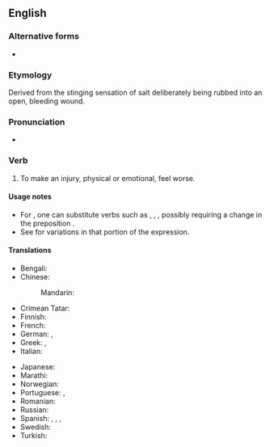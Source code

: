 ==English==

===Alternative forms===
* {{alter|en|rub salt in someone's wounds|rub salt into the wounds}}

===Etymology===
Derived from the stinging sensation of salt deliberately being rubbed into an open, bleeding wound.

===Pronunciation===
* {{audio|en|En-au-rub salt in the wound.ogg|Audio (AU)}}

===Verb===
{{en-verb|*|head=[[rub]] [[salt in the wound]]}}

# {{lb|en|idiomatic}} To make an injury, physical or emotional, feel worse.
#: {{syn|en|add insult to injury|kick someone when they are down|twist the knife|rub it in}}

====Usage notes====
* For {{m|en|rub}}, one can substitute verbs such as {{m|en|add}}, {{m|en|pour}}, {{m|en|put}}, possibly requiring a change in the preposition {{m|en|in}}.
* See {{m|en|salt in the wound}} for variations in that portion of the expression.

====Translations====
{{trans-top|to make an injury feel worse}}
* Bengali: {{t|bn|কাটা ঘায়ে নুনের ছিটে}}
* Chinese:
*: Mandarin: {{t+|cmn|雪上加霜|tr=xuě shàng jiā shuāng}}
* Crimean Tatar: {{t|crh|carağa tuz basmaq}}
* Finnish: {{t|fi|vääntää veistä haavassa}}
* French: {{t+|fr|remuer le couteau dans la plaie}}
* German: {{t|de|Finger auf die Wunde legen}}, {{t|de|Salz in die Wunde streuen}}
* Greek: {{t|el|ρίχνω αλάτι στην πληγή}}, {{t|el|ξύνω πληγές}}
* Italian: {{t|it|mettere il dito nella piaga}}
{{trans-mid}}
* Japanese: {{t|ja|傷口に塩を塗る|tr=kizuguchi ni shio o nuru}}
* Marathi: {{t|mr|जखमेवर मिठ चोळणे}}
* Norwegian: {{t|no|strø salt i såret}}
* Portuguese: {{t+|pt|esfregar sal na ferida}}, {{t|pt|pôr o dedo na ferida}}
* Romanian: {{t|ro|a pune sare pe rană}}
* Russian: {{t+|ru|сы́пать соль на ра́ну}}
* Spanish: {{t|es|frotar sal en la herida}}, {{t|es|hurgar en la herida}}, {{t|es|meter el dedo en la herida}}, {{t|es|hechar sal en la herida}}
* Swedish: {{t|sv|strö salt i såren}}
* Turkish: {{t|tr|yaraya tuz basmak}}
{{trans-bottom}}
